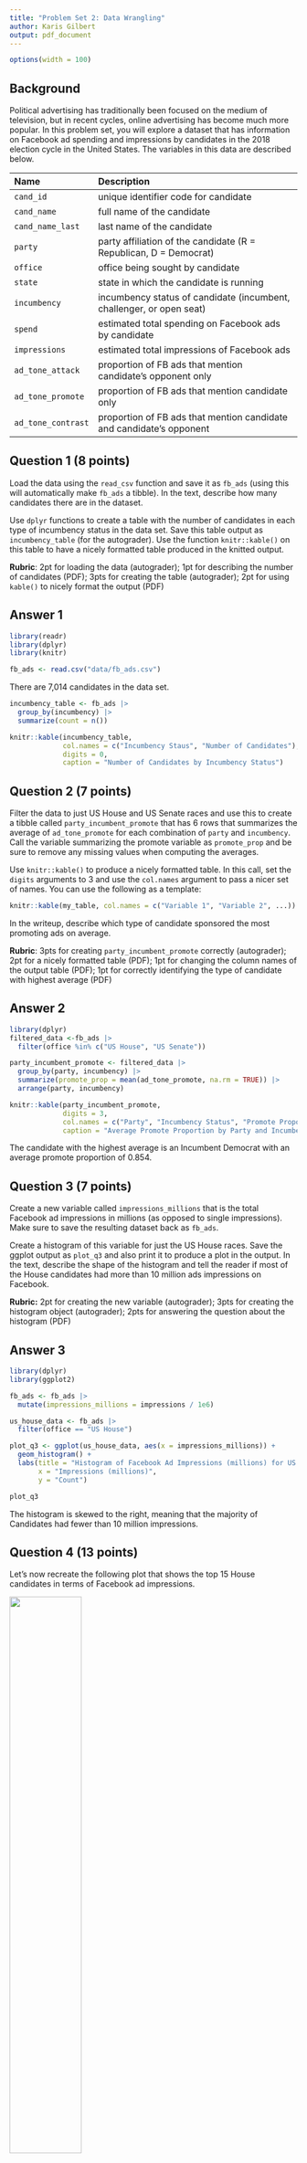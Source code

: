 ```yaml
---
title: "Problem Set 2: Data Wrangling"
author: Karis Gilbert
output: pdf_document
---
```



```r
options(width = 100)
```

## Background

Political advertising has traditionally been focused on the medium of television, but in recent cycles, online advertising has become much more popular. In this problem set, you will explore a dataset that has information on Facebook ad spending and impressions by candidates in the 2018 election cycle in the United States. The variables in this data are described below. 



| Name               | Description                                                          |
|:-------------------|:---------------------------------------------------------------------|
| `cand_id`          | unique identifier code for candidate                                 |
| `cand_name`        | full name of the candidate                                           |
| `cand_name_last`   | last name of the candidate                                           |
| `party`            | party affiliation of the candidate (R = Republican, D = Democrat)    |
| `office`           | office being sought by candidate                                     |
| `state`            | state in which the candidate is running                              |
| `incumbency`       | incumbency status of candidate (incumbent, challenger, or open seat) |
| `spend`            | estimated total spending on Facebook ads by candidate                |
| `impressions`      | estimated total impressions of Facebook ads                          |
| `ad_tone_attack`   | proportion of FB ads that mention candidate's opponent only          |
| `ad_tone_promote`  | proportion of FB ads that mention candidate only                     |
| `ad_tone_contrast` | proportion of FB ads that mention candidate and candidate's opponent |




\newpage

## Question 1 (8 points)

Load the data using the `read_csv` function and save it as `fb_ads` (using this will automatically make `fb_ads` a tibble). In the text, describe how many candidates there are in the dataset. 

Use `dplyr` functions to create a table with the number of candidates in each type of incumbency status in the data set. Save this table output as `incumbency_table` (for the autograder). Use the function `knitr::kable()` on this table to have a nicely formatted table produced in the knitted output. 

 **Rubric**: 2pt for loading the data (autograder); 1pt for describing the number of candidates (PDF); 3pts for creating the table (autograder); 2pt for using `kable()` to nicely format the output (PDF)

## Answer 1

```r
library(readr)
library(dplyr)
library(knitr)

fb_ads <- read.csv("data/fb_ads.csv")
```
There are 7,014 candidates in the data set. 

```r
incumbency_table <- fb_ads |> 
  group_by(incumbency) |>
  summarize(count = n())

knitr::kable(incumbency_table,
             col.names = c("Incumbency Staus", "Number of Candidates"),
             digits = 0,
             caption = "Number of Candidates by Incumbency Status")
```


\newpage

## Question 2 (7 points)

Filter the data to just US House and US Senate races and use this to create a tibble called `party_incumbent_promote` that has 6 rows that summarizes the average of `ad_tone_promote` for each combination of `party` and `incumbency`. Call the variable summarizing the promote variable as `promote_prop` and be sure to remove any missing values when computing the averages. 

Use `knitr::kable()` to produce a nicely formatted table. In this call, set the `digits` arguments to 3 and use the `col.names` argument to pass a nicer set of names. You can use the following as a template:

```r
knitr::kable(my_table, col.names = c("Variable 1", "Variable 2", ...))
```

In the writeup, describe which type of candidate sponsored the most promoting ads on average. 

 **Rubric**: 3pts for creating `party_incumbent_promote` correctly (autograder); 2pt for a nicely formatted table (PDF); 1pt for changing the column names of the output table (PDF); 1pt for correctly identifying the type of candidate with highest average (PDF)

## Answer 2

```r
library(dplyr)
filtered_data <-fb_ads |>
  filter(office %in% c("US House", "US Senate"))

party_incumbent_promote <- filtered_data |>
  group_by(party, incumbency) |>
  summarize(promote_prop = mean(ad_tone_promote, na.rm = TRUE)) |>
  arrange(party, incumbency)

knitr::kable(party_incumbent_promote,
             digits = 3, 
             col.names = c("Party", "Incumbency Status", "Promote Proportion"),
             caption = "Average Promote Proportion by Party and Incumbency")
```
The candidate with the highest average is an Incumbent Democrat with an average promote proportion of 0.854. 

\newpage

## Question 3 (7 points)


Create a new variable called `impressions_millions` that is the total Facebook ad impressions in millions (as opposed to single impressions). Make sure to save the resulting dataset back as `fb_ads`.

Create a histogram of this variable for just the US House races. Save the ggplot output as `plot_q3` and also print it to produce a plot in the output. In the text, describe the shape of the histogram and tell the reader if most of the House candidates had more than 10 million ads impressions on Facebook. 

 **Rubric:** 2pt for creating the new variable (autograder); 3pts for creating the histogram object (autograder); 2pts for answering the question about the histogram (PDF)

## Answer 3
``` r
library(dplyr)
library(ggplot2)

fb_ads <- fb_ads |>
  mutate(impressions_millions = impressions / 1e6)

us_house_data <- fb_ads |> 
  filter(office == "US House")

plot_q3 <- ggplot(us_house_data, aes(x = impressions_millions)) + 
  geom_histogram() + 
  labs(title = "Histogram of Facebook Ad Impressions (millions) for US House Races",
       x = "Impressions (millions)",
       y = "Count")

plot_q3
```
The histogram is skewed to the right, meaning that the majority of Candidates had fewer than 10 million impressions. 

\newpage

## Question 4 (13 points)

Let's now recreate the following plot that shows the top 15 House candidates in terms of Facebook ad impressions. 

![](figures/house-spenders.png){width="50%"}

You should save the `ggplot` output as `fb_top_plot`. You should also write `fb_top_plot` on its own line in the chunk to produce the actual plot. The key features of this graph that you should replicate for the autograder are:

- The barplot should have candidate last names on the y-axis and the `impressions_millions` variable from question 3 on the x-axis. 
- The data feeding into the `ggplot` call should only have US House candidates and only the candidates with the highest 15 `impressions_millions` values. 
- The y-axis should be ordered in ascending values of `impressions_millions` so that the lowest values are at the bottom. You may want to manipulate `cand_name_last` to achieve this. 
- The fill color of the bar plot should be mapped to the `party` variable (but not globally!). 

You do not need to exactly match the labels, but you should have informative labels. The color does not need to match, but if you want to change the fill colors, you can use the `scale_fill_manual(values = c(R = "red", D = "blue"))` function (where you can change the red and blue to whatever you want). 

 **Rubric:** 3pts for correct axes (autograder); 3pts for correct data fed into `ggplot` (autograder); 3pts for the correct ordering of the y-axis (PDF); 3pts for fill being mapped to `party` (autograder); 1pt for plot being in knitted output and having informative labels (PDF)

## Answer 4
```r
## Filter data for US House candidates 
us_house_data <- fb_ads |>
  filter(office == "US House") |>
  arrange(desc(impressions_millions)) |>
  slice_head(n = 15) |> 
  mutate(cand_name_last = factor(cand_name_last,
                                 levels = cand_name_last[order(impressions_millions)]))

## Barplot 
fb_top_plot <- ggplot(us_house_data,
                      aes(x = impressions_millions, 
                          y = cand_name_last)) + 
  geom_bar(aes(fill = party), stat = "identity") + 
  labs(title = "Top 15 US House Candidates by Facebook Ad Impressions",
       x = "Facebook Ad Impressions (millions)",
       y = "Candidate Last Name") + 
  scale_fill_manual(values = c("R" = "red", "D" = "blue"))

fb_top_plot

```


\newpage



# Code

```r

```

